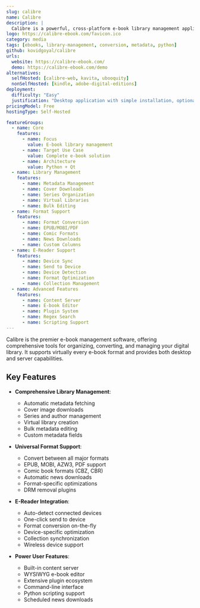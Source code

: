 ```yaml
---
slug: calibre
name: Calibre
description: |
  Calibre is a powerful, cross-platform e-book library management application that can view, convert, edit, and catalog e-books in most major formats, with a built-in content server.
logo: https://calibre-ebook.com/favicon.ico
category: media
tags: [ebooks, library-management, conversion, metadata, python]
github: kovidgoyal/calibre
urls:
  website: https://calibre-ebook.com/
  demo: https://calibre-ebook.com/demo
alternatives:
  selfHosted: [calibre-web, kavita, ubooquity]
  nonSelfHosted: [kindle, adobe-digital-editions]
deployment:
  difficulty: "Easy"
  justification: "Desktop application with simple installation, optional server component."
pricingModel: Free
hostingType: Self-Hosted

featureGroups:
  - name: Core
    features:
      - name: Focus
        value: E-book library management
      - name: Target Use Case
        value: Complete e-book solution
      - name: Architecture
        value: Python + Qt
  - name: Library Management
    features:
      - name: Metadata Management
      - name: Cover Downloads
      - name: Series Organization
      - name: Virtual Libraries
      - name: Bulk Editing
  - name: Format Support
    features:
      - name: Format Conversion
      - name: EPUB/MOBI/PDF
      - name: Comic Formats
      - name: News Downloads
      - name: Custom Columns
  - name: E-Reader Support
    features:
      - name: Device Sync
      - name: Send to Device
      - name: Device Detection
      - name: Format Optimization
      - name: Collection Management
  - name: Advanced Features
    features:
      - name: Content Server
      - name: E-book Editor
      - name: Plugin System
      - name: Regex Search
      - name: Scripting Support
---
```


Calibre is the premier e-book management software, offering comprehensive tools for organizing, converting, and managing your digital library. It supports virtually every e-book format and provides both desktop and server capabilities.

## Key Features

- **Comprehensive Library Management**:

  - Automatic metadata fetching
  - Cover image downloads
  - Series and author management
  - Virtual library creation
  - Bulk metadata editing
  - Custom metadata fields

- **Universal Format Support**:

  - Convert between all major formats
  - EPUB, MOBI, AZW3, PDF support
  - Comic book formats (CBZ, CBR)
  - Automatic news downloads
  - Format-specific optimizations
  - DRM removal plugins

- **E-Reader Integration**:

  - Auto-detect connected devices
  - One-click send to device
  - Format conversion on-the-fly
  - Device-specific optimization
  - Collection synchronization
  - Wireless device support

- **Power User Features**:
  - Built-in content server
  - WYSIWYG e-book editor
  - Extensive plugin ecosystem
  - Command-line interface
  - Python scripting support
  - Scheduled news downloads
